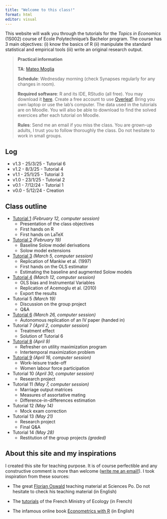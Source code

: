```yaml
---
title: "Welcome to this class!"
format: html
editor: visual
---
```


This website will walk you through the tutorials for the *Topics in Economics* (1S002) course of Ecole Polytechnique's Bachelor program. The course has 3 main objectives: (i) know the basics of R (ii) manipulate the standard statistical and empirical tools (iii) write an original research output.

> **Practical information**
>
> **TA**: [Mateo Moglia](https://mateomoglia.github.io)
>
> **Schedule**: Wednesday morning (check Synapses regularly for any changes in room).
>
> **Required software**: R and its IDE, RStudio (all free). You may download it [here](https://posit.co/download/rstudio-desktop/). Create a free account to use [Overleaf](https://www.overleaf.com). Bring you own laptop or use the lab's computer. The data used in the tutorials are on Moodle. You will also be able to download to find the solved exercices after each tutorial on Moodle.
>
> **Rules**: Send me an email if you miss the class. You are grown-up adults, I trust you to follow thoroughly the class. Do not hesitate to work in small groups.

::: {.callout-caution collapse="true"}
## Log

-   v1.3 - 25/3/25 - Tutorial 6
-   v1.2 - 8/3/25 - Tutorial 4
-   v1.1 - 25/1/25 - Tutorial 3
-   v1.0 - 23/1/25 - Tutorial 2
-   v0.1 - 7/12/24 - Tutorial 1
-   v0.0 - 5/12/24 - Creation
:::

## Class outline

-   [Tutorial 1](https://mateomoglia.github.io/2025_eco1s002/tutorial1.html#/title-slide) *(February 12, computer session)*
    -   Presentation of the class objectives
    -   First hands on R
    -   First hands on LaTeX
-   [Tutorial 2](https://mateomoglia.github.io/2025_eco1s002/tutorial2.html) *(February 19)*
    -   Baseline Solow model derivations
    -   Solow model extensions
-   [Tutorial 3](https://mateomoglia.github.io/2025_eco1s002/tutorial3.html) *(March 5, computer session)*
    -   Replication of Mankiw et al. (1997)
    -   First hands on the OLS estimator
    -   Estimating the baseline and augmented Solow models
-   [Tutorial 4](https://mateomoglia.github.io/2025_eco1s002/tutorial4.html) *(March 12, computer session)*
    -   OLS bias and Instrumental Variables
    -   Replication of Acemoglu et al. (2010)
    -   Export the results
-   Tutorial 5 *(March 19)*
    -   Discussion on the group project
    -   Q&A
-   [Tutorial 6](https://mateomoglia.github.io/2025_eco1s002/tutorial6.html) *(March 26, computer session)*
    -   Autonomous replication of an IV paper (handed in)
-   Tutorial 7 *(April 2, computer session)*
    -   Treatment effect
    -   Solution of Tutorial 6
-   [Tutorial 8](https://mateomoglia.github.io/2025_eco1s002/tutorial8.html) *(April 9)*
    -   Refresher on utility maximization program
    -   Intertemporal maximization problem
-   [Tutorial 9](https://mateomoglia.github.io/2025_eco1s002/tutorial9.html) *(April 16, computer session)*
    -   Work-leisure trade-off
    -   Women labour force participation
-   Tutorial 10 *(April 30, computer session)*
    -   Research project
-   Tutorial 11 *(May 7, computer session)*
    -   Marriage output matrices
    -   Measures of assortative mating
    -   Difference-in-differences estimation
-   Tutorial 12 *(May 14)*
    -   Mock exam correction
-   Tutorial 13 *(May 21)*
    -   Research project
    -   Final Q&A
-   Tutorial 14 *(May 28)*
    -   Restitution of the group projects *(graded)*

## About this site and my inspirations

I created this site for teaching purpose. It is of course perfectible and any constructive comment is more than welcome ([write me an email!](mailto:mateo.moglia@gmail.com)). I took inspiration from these sources:

-   The great [Florian Oswald](https://floswald.github.io) teaching material at Sciences Po. Do not hesitate to check his teaching material (in English)

-   The [tutorials](https://mtes-mct.github.io/parcours-r/) of the French Ministry of Ecology (in French)

-   The infamous online book [Econometrics with R](https://www.econometrics-with-r.org) (in English)